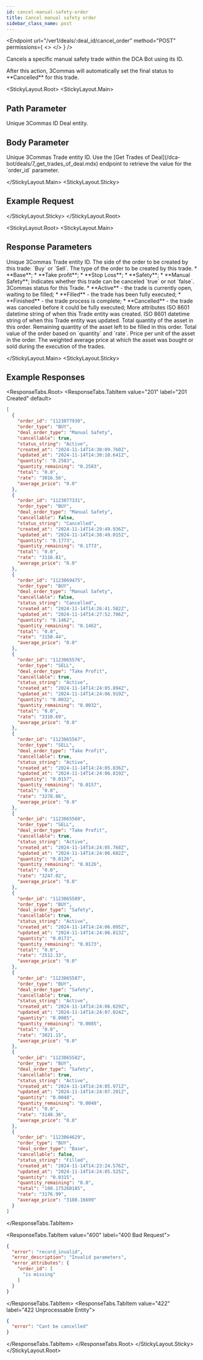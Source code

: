 ```yaml
---
id: cancel-manual-safety-order
title: Cancel manual safety order
sidebar_class_name: post
---
```



<Endpoint
  url="/ver1/deals/:deal_id/cancel_order"
  method="POST"
  permissions={
    <>
      <Permission title="Permission" description="BOTS_WRITE" />
      <Permission title="Security" description="SIGNED" />
    </>
  }
/>

Cancels a specific manual safety trade within the DCA Bot using its ID.

<Informer variant="warning">
After this action, 3Commas will automatically set the final status to **Cancelled** for this trade.
</Informer>

<Separator />

<StickyLayout.Root>
<StickyLayout.Main>

## Path Parameter

<ApiParam name='deal_id' type='integer' id="deal_id" required>
  Unique 3Commas ID Deal entity.
</ApiParam>

## Body Parameter
<ApiParam name='order_id' type='integer' id="order_id" required>
  Unique 3Commas Trade entity ID. Use the [Get Trades of Deal](/dca-bot/deals/7_get_trades_of_deal.mdx) endpoint to retrieve the value for the `order_id` parameter.
</ApiParam>   

</StickyLayout.Main>
<StickyLayout.Sticky>

## Example Request

<NoContentEndpoint method="POST" endpoint="/ver1/deals/2345678901/cancel_order" />

</StickyLayout.Sticky>
</StickyLayout.Root>

<StickyLayout.Root>
<StickyLayout.Main>

## Response Parameters

<ApiParam name='order_id' type='integer' id="order_id">
  Unique 3Commas Trade entity ID.
</ApiParam>
<ApiParam name='order_type' type='string' id="order_type">
  The side of the order to be created by this trade: `Buy` or `Sell`.
</ApiParam>
<ApiParam name='deal_order_type' type='string' id="deal_order_type">
  The type of the order to be created by this trade.
  <CollapsibleNestedParams openName="Hide allowed values" collapsedName="Show allowed values">
      * **Base**;
      * **Take profit**;
      * **Stop Loss**;
      * **Safety**;
      * **Manual Safety**;
     </CollapsibleNestedParams>
</ApiParam>
<ApiParam name='cancellable' type='boolean' id="cancellable">
  Indicates whether this trade can be canceled `true` or not `false`.
</ApiParam>

<ApiParam name='status_string' type='string' id="status_string">
  3Commas status for this Trade.
  <CollapsibleNestedParams openName="Hide allowed values" collapsedName="Show allowed values">
      * **Active** - the trade is currently open, waiting to be filled;
      * **Filled** - the trade has been fully executed;
      * **Finished** - the trade process is complete;
      * **Cancelled** - the trade was canceled before it could be fully executed;
     </CollapsibleNestedParams>
</ApiParam>

<CollapseAll>
<CollapseAllHeading> More attributes <CollapseAllButton /> </CollapseAllHeading>
<CollapsibleApiParam name='created_at' type='string' id="created_at">
     ISO 8601 datetime string of when this Trade entity was created.
</CollapsibleApiParam>
<CollapsibleApiParam name='updated_at' type='string' id="updated_at">
     ISO 8601 datetime string of when this Trade entity was updated.
</CollapsibleApiParam>
<CollapsibleApiParam name='quantity' type='string' id="quantity">
     Total quantity of the asset in this order.
</CollapsibleApiParam>
<CollapsibleApiParam name='quantity_remaining' type='string' id="quantity_remaining">
     Remaining quantity of the asset left to be filled in this order.
</CollapsibleApiParam>
<CollapsibleApiParam name='total' type='string' id="total">
     Total value of the order based on `quantity` and `rate`.
</CollapsibleApiParam>
<CollapsibleApiParam name='rate' type='string' id="rate">
     Price per unit of the asset in the order.
</CollapsibleApiParam>
<CollapsibleApiParam name='average_price' type='string' id="average_price">
     The weighted average price at which the asset was bought or sold during the execution of the trades.
</CollapsibleApiParam>
</CollapseAll>
   
   
</StickyLayout.Main>
<StickyLayout.Sticky>

## Example Responses

<ResponseTabs.Root>
<ResponseTabs.TabItem value="201" label="201 Created" default>

```json
[
  {
    "order_id": "1123077930",
    "order_type": "BUY",
    "deal_order_type": "Manual Safety",
    "cancellable": true,
    "status_string": "Active",
    "created_at": "2024-11-14T14:30:09.760Z",
    "updated_at": "2024-11-14T14:30:10.641Z",
    "quantity": "0.2583",
    "quantity_remaining": "0.2583",
    "total": "0.0",
    "rate": "3016.56",
    "average_price": "0.0"
  },
  {
    "order_id": "1123077331",
    "order_type": "BUY",
    "deal_order_type": "Manual Safety",
    "cancellable": false,
    "status_string": "Cancelled",
    "created_at": "2024-11-14T14:29:49.936Z",
    "updated_at": "2024-11-14T14:30:49.015Z",
    "quantity": "0.1773",
    "quantity_remaining": "0.1773",
    "total": "0.0",
    "rate": "3116.81",
    "average_price": "0.0"
  },
  {
    "order_id": "1123069475",
    "order_type": "BUY",
    "deal_order_type": "Manual Safety",
    "cancellable": false,
    "status_string": "Cancelled",
    "created_at": "2024-11-14T14:26:41.582Z",
    "updated_at": "2024-11-14T14:27:52.706Z",
    "quantity": "0.1462",
    "quantity_remaining": "0.1462",
    "total": "0.0",
    "rate": "3150.44",
    "average_price": "0.0"
  },
  {
    "order_id": "1123065576",
    "order_type": "SELL",
    "deal_order_type": "Take Profit",
    "cancellable": true,
    "status_string": "Active",
    "created_at": "2024-11-14T14:24:05.894Z",
    "updated_at": "2024-11-14T14:24:06.919Z",
    "quantity": "0.0032",
    "quantity_remaining": "0.0032",
    "total": "0.0",
    "rate": "3310.69",
    "average_price": "0.0"
  },
  {
    "order_id": "1123065567",
    "order_type": "SELL",
    "deal_order_type": "Take Profit",
    "cancellable": true,
    "status_string": "Active",
    "created_at": "2024-11-14T14:24:05.836Z",
    "updated_at": "2024-11-14T14:24:06.819Z",
    "quantity": "0.0157",
    "quantity_remaining": "0.0157",
    "total": "0.0",
    "rate": "3278.86",
    "average_price": "0.0"
  },
  {
    "order_id": "1123065560",
    "order_type": "SELL",
    "deal_order_type": "Take Profit",
    "cancellable": true,
    "status_string": "Active",
    "created_at": "2024-11-14T14:24:05.768Z",
    "updated_at": "2024-11-14T14:24:06.602Z",
    "quantity": "0.0126",
    "quantity_remaining": "0.0126",
    "total": "0.0",
    "rate": "3247.02",
    "average_price": "0.0"
  },
  {
    "order_id": "1123065589",
    "order_type": "BUY",
    "deal_order_type": "Safety",
    "cancellable": true,
    "status_string": "Active",
    "created_at": "2024-11-14T14:24:06.095Z",
    "updated_at": "2024-11-14T14:24:06.813Z",
    "quantity": "0.0173",
    "quantity_remaining": "0.0173",
    "total": "0.0",
    "rate": "2512.33",
    "average_price": "0.0"
  },
  {
    "order_id": "1123065587",
    "order_type": "BUY",
    "deal_order_type": "Safety",
    "cancellable": true,
    "status_string": "Active",
    "created_at": "2024-11-14T14:24:06.029Z",
    "updated_at": "2024-11-14T14:24:07.024Z",
    "quantity": "0.0085",
    "quantity_remaining": "0.0085",
    "total": "0.0",
    "rate": "3021.15",
    "average_price": "0.0"
  },
  {
    "order_id": "1123065582",
    "order_type": "BUY",
    "deal_order_type": "Safety",
    "cancellable": true,
    "status_string": "Active",
    "created_at": "2024-11-14T14:24:05.971Z",
    "updated_at": "2024-11-14T14:24:07.201Z",
    "quantity": "0.0048",
    "quantity_remaining": "0.0048",
    "total": "0.0",
    "rate": "3148.36",
    "average_price": "0.0"
  },
  {
    "order_id": "1123064629",
    "order_type": "BUY",
    "deal_order_type": "Base",
    "cancellable": false,
    "status_string": "Filled",
    "created_at": "2024-11-14T14:23:24.576Z",
    "updated_at": "2024-11-14T14:24:05.525Z",
    "quantity": "0.0315",
    "quantity_remaining": "0.0",
    "total": "100.175260185",
    "rate": "3176.99",
    "average_price": "3180.16699"
  }
]
```
</ResponseTabs.TabItem>

<ResponseTabs.TabItem value="400" label="400 Bad Request">

```json
{
  "error": "record_invalid",
  "error_description": "Invalid parameters",
  "error_attributes": {
    "order_id": [
      "is missing"
    ]
  }
}
```
</ResponseTabs.TabItem>
<ResponseTabs.TabItem value="422" label="422 Unprocessable Entity">

```json
{
  "error": "Cant be cancelled"
}
```
</ResponseTabs.TabItem>
</ResponseTabs.Root>
</StickyLayout.Sticky>
</StickyLayout.Root>
